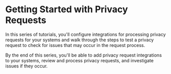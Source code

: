 
# Getting Started with Privacy Requests

<TutorialKey duration="40" product="Fides" topic="Privacy Requests" interactive="true"/>

In this series of tutorials, you'll configure integrations for processing privacy requests for your systems and walk through the steps to test a privacy request to check for issues that may occur in the request process.

By the end of this series, you'll be able to add privacy request integrations to your systems, review and process privacy requests, and investigate issues if they occur.

<VimeoVideo src="https://player.vimeo.com/video/848494767?badge=0&amp;autopause=0&amp;player_id=0&amp;app_id=58479" />

<KeyTutorialWrap>
  <TutorialFeat title="01 | Privacy Request Fundamentals" link="/docs/docs/tutorials/privacy-requests-fundamentals"   description="Get an overview of the fundamental terms, requirements, and concepts of privacy requests." duration="5" video="true"/>
  <TutorialFeat title="02 | Configuring Integrations" link="/docs/docs/tutorials/privacy-requests-configuration/integrations"  description="Learn how to configure a system integration for privacy request processing." duration="10" interactive="true" />
  <TutorialFeat title="03 | Configuring Databases" link="/docs/docs/tutorials/privacy-requests-configuration/databases"  description="Learn how to configure a database integration for privacy request processing." duration="10" interactive="true" />
  <TutorialFeat title="04 | Annotating Datasets" link="/docs/docs/tutorials/privacy-requests-configuration/dataset-annotation"  description="Learn how to create and label a dataset of your database for privacy request processing." duration="4" interactive="true" />
  <TutorialFeat title="05 | Privacy Request Workflows" link="/docs/docs/tutorials/privacy-requests-workflow"  description="Learn how to review, approve, and process privacy requests automatically in Fides Control." duration="20" interactive="true" />
  <TutorialFeat title="06 | Debugging Request Errors" link="/docs/docs/tutorials/privacy-requests-debugging"  description="Learn how to review and debug issues with privacy request processing in Fides." duration="2" interactive="true" />
  <TutorialFeat title="07 | Privacy Request Glossary" link="/docs/docs/tutorials/privacy-requests-glossary"  description="A complete glossary of privacy request and Fides specific terms."  />
</KeyTutorialWrap>



